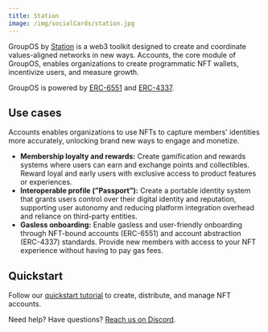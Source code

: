 ```yaml
---
title: Station
image: /img/socialCards/station.jpg
---
```


GroupOS by [Station](https://station.express) is a web3 toolkit designed to create and coordinate 
values-aligned networks in new ways. Accounts, the core module of GroupOS, enables organizations to 
create programmatic NFT wallets, incentivize users, and measure growth.

GroupOS is powered by [ERC-6551](https://eips.ethereum.org/EIPS/eip-6551) and [ERC-4337](https://eips.ethereum.org/EIPS/eip-4337).

## Use cases

Accounts enables organizations to use NFTs to capture members' identities more accurately, unlocking 
brand new ways to engage and monetize.

- **Membership loyalty and rewards:** Create gamification and rewards systems where users can earn 
and exchange points and collectibles. Reward loyal and early users with exclusive access to 
product features or experiences.
- **Interoperable profile (”Passport”):** Create a portable identity system that grants users 
control over their digital identity and reputation, supporting user autonomy and reducing platform 
integration overhead and reliance on third-party entities.
- **Gasless onboarding:** Enable gasless and user-friendly onboarding through NFT-bound accounts (ERC-6551) 
and account abstraction (ERC-4337) standards. Provide new members with access to your NFT experience
without having to pay gas fees.

## Quickstart

Follow our [quickstart tutorial](https://docs.groupos.xyz/api-reference/v1/getting-started/quickstart/) 
to create, distribute, and manage NFT accounts.

Need help? Have questions? [Reach us on Discord](https://discord.gg/BR6CgxUe).
